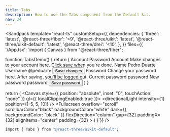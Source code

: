 ```yaml
---
title: Tabs
description: How to use the Tabs component from the Default kit.
nav: 34
---
```


<Sandpack
  template="react-ts"
  customSetup={{
    dependencies: {
      'three': 'latest',
      '@react-three/fiber': '<9',
      '@react-three/uikit': 'latest',
      '@react-three/uikit-default': 'latest',
      '@react-three/drei': '<10',
    },
  }}
  files={{
    '/App.tsx': `import { Canvas } from "@react-three/fiber";

function TabsDemo() {
  return (
    <Tabs defaultValue="account" width={400}>
      <TabsList width="100%">
        <TabsTrigger flexGrow={1} value="account">
          <Text>Account</Text>
        </TabsTrigger>
        <TabsTrigger flexGrow={1} value="password">
          <Text>Password</Text>
        </TabsTrigger>
      </TabsList>
      <TabsContent value="account">
        <Card>
          <CardHeader>
            <CardTitle>
              <Text>Account</Text>
            </CardTitle>
            <CardDescription>
              <Text>Make changes to your account here. Click save when you're done.</Text>
            </CardDescription>
          </CardHeader>
          <CardContent flexDirection="column" gap={8}>
            <Container flexDirection="column" gap={4}>
              <Label>
                <Text>Name</Text>
              </Label>
              <Text>Pedro Duarte</Text>
            </Container>
            <Container flexDirection="column" gap={4}>
              <Label>
                <Text>Username</Text>
              </Label>
              <Text>@peduarte</Text>
            </Container>
          </CardContent>
          <CardFooter>
            <Button>
              <Text>Save changes</Text>
            </Button>
          </CardFooter>
        </Card>
      </TabsContent>
      <TabsContent value="password">
        <Card>
          <CardHeader>
            <CardTitle>
              <Text>Password</Text>
            </CardTitle>
            <CardDescription>
              <Text>Change your password here. After saving, you'll be logged out.</Text>
            </CardDescription>
          </CardHeader>
          <CardContent flexDirection="column" gap={8}>
            <Container flexDirection="column" gap={4}>
              <Label>
                <Text>Current password</Text>
              </Label>
              <Text>password</Text>
            </Container>
            <Container flexDirection="column" gap={4}>
              <Label>
                <Text>New password</Text>
              </Label>
              <Text>password</Text>
            </Container>
          </CardContent>
          <CardFooter>
            <Button>
              <Text>Save password</Text>
            </Button>
          </CardFooter>
        </Card>
      </TabsContent>
    </Tabs>
  )
}

  return (
    <Canvas style={{ position: "absolute", inset: "0", touchAction: "none" }} gl={{ localClippingEnabled: true }}>
      <ambientLight intensity={0.5} />
      <directionalLight intensity={1} position={[-5, 5, 10]} />
      <Defaults>
        <Fullscreen
          overflow="scroll"
          scrollbarColor="black"
          backgroundColor="white"
          dark={{ backgroundColor: "black" }}
          flexDirection="column"
          gap={32}
          paddingX={32}
          alignItems="center"
          padding={32}
        >
          <DialogAnchor><TabsDemo /></DialogAnchor>
        </Fullscreen>
      </Defaults>
    </Canvas>
  )
}`}}
/>

```bash
import { Tabs } from "@react-three/uikit-default";
```